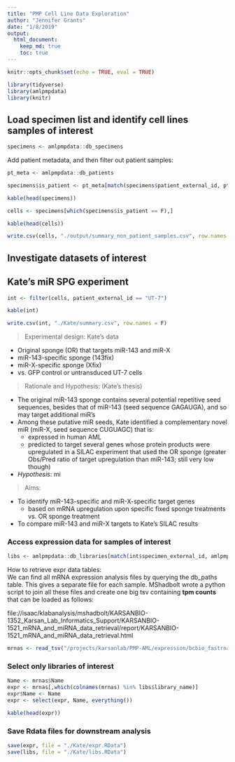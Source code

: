```yaml
---
title: "PMP Cell Line Data Exploration"
author: "Jennifer Grants"
date: "1/8/2019"
output:
  html_document:
    keep_md: true
    toc: true
---
```


```r
knitr::opts_chunk$set(echo = TRUE, eval = TRUE)
```

```r
library(tidyverse)
library(amlpmpdata)
library(knitr)
```



## Load specimen list and identify cell lines samples of interest
```r
specimens <- amlpmpdata::db_specimens

```

Add patient metadata, and then filter out patient samples:
```r
pt_meta <- amlpmpdata::db_patients

specimens$is_patient <- pt_meta[match(specimens$patient_external_id, pt_meta$external_id),]$is_patient

kable(head(specimens))
```



```r
cells <- specimens[which(specimens$is_patient == F),]

kable(head(cells))
```

```r
write.csv(cells, "./output/summary_non_patient_samples.csv", row.names = F)
```


## Investigate datasets of interest  

## Kate's miR SPG experiment  

```r
int <- filter(cells, patient_external_id == "UT-7")

kable(int)
```

```r
write.csv(int, "./Kate/summary.csv", row.names = F)
```


> Experimental design: Kate's data  

* Original sponge (OR) that targets miR-143 and miR-X  
* miR-143-specific sponge (143fix)  
* miR-X-specific sponge (Xfix)  
* vs. GFP control or untransduced UT-7 cells

> Rationale and Hypothesis: (Kate's thesis)  

* The original miR-143 sponge contains several potential repetitive seed sequences, besides that of miR-143 (seed sequence GAGAUGA), and so may target additional miR's  
* Among these putative miR seeds, Kate identified a complementary novel miR (miR-X, seed sequence CUGUAGC) that is: 
    * expressed in human AML  
    * predicted to target several genes whose protein products were upregulated in a SILAC experiment that used the OR sponge (greater Obs/Pred ratio of target upregulation than miR-143; still very low though)  
* _Hypothesis_: mi

> Aims:  

* To identify miR-143-specific and miR-X-specific target genes  
    * based on mRNA upregulation upon specific fixed sponge treatments vs. OR sponge treatment
* To compare miR-143 and miR-X targets to Kate's SILAC results  


### Access expression data for samples of interest  
```r
libs <- amlpmpdata::db_libraries[match(int$specimen_external_id, amlpmpdata::db_libraries$specimen_subset_external_id),]
```

How to retrieve expr data tables:  
We can find all mRNA expression analysis files by querying the db_paths table. This gives a separate file for each sample. MShadbolt wrote a python script to join all these files and create one big tsv containing **tpm counts** that can be loaded as follows:  

file://isaac/klabanalysis/mshadbolt/KARSANBIO-1352_Karsan_Lab_Informatics_Support/KARSANBIO-1521_mRNA_and_miRNA_data_retrieval/report/KARSANBIO-1521_mRNA_and_miRNA_data_retrieval.html  

```r
mrnas <- read_tsv("/projects/karsanlab/PMP-AML/expression/bcbio_fastrnaseq_salmon/salmon_AML_PMP_expression_output.tsv")
```


### Select only libraries of interest
```r
Name <- mrnas$Name
expr <- mrnas[,which(colnames(mrnas) %in% libs$library_name)]
expr$Name <- Name
expr <- select(expr, Name, everything())

kable(head(expr))
```


### Save Rdata files for downstream analysis  
```r
save(expr, file = "./Kate/expr.RData")
save(libs, file = "./Kate/libs.RData")
```



